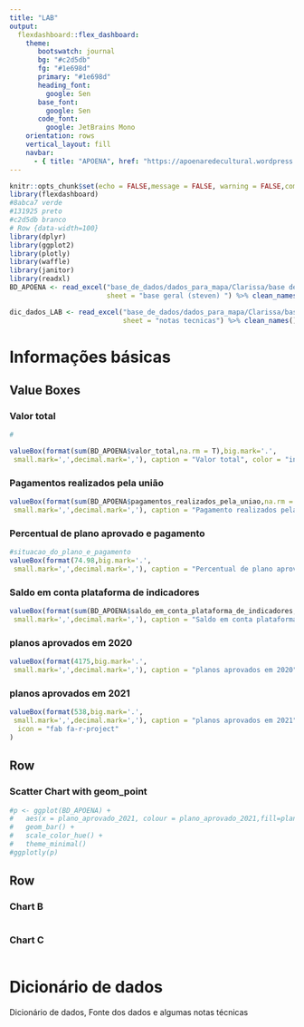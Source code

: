 ```yaml
---
title: "LAB"
output: 
  flexdashboard::flex_dashboard:
    theme:
       bootswatch: journal
       bg: "#c2d5db"
       fg: "#1e698d"
       primary: "#1e698d"
       heading_font: 
         google: Sen
       base_font:
         google: Sen
       code_font:
         google: JetBrains Mono
    orientation: rows
    vertical_layout: fill
    navbar:
      - { title: "APOENA", href: "https://apoenaredecultural.wordpress.com/", align: right, icon: glyphicon-time}
---
```


```r
knitr::opts_chunk$set(echo = FALSE,message = FALSE, warning = FALSE,comment = NA)
library(flexdashboard)
#8abca7 verde
#131925 preto
#c2d5db branco
# Row {data-width=100}
library(dplyr)
library(ggplot2)
library(plotly)
library(waffle)
library(janitor)
library(readxl)
BD_APOENA <- read_excel("base_de_dados/dados_para_mapa/Clarissa/base de dados APOENA 18-09-2021.xlsx", 
                        sheet = "base geral (steven) ") %>% clean_names()

dic_dados_LAB <- read_excel("base_de_dados/dados_para_mapa/Clarissa/base de dados APOENA 18-09-2021.xlsx", 
                            sheet = "notas tecnicas") %>% clean_names()

```

Informações básicas
=============================================


Value Boxes {data-width=200}
-------------------------------------

### Valor total

```r
#

valueBox(format(sum(BD_APOENA$valor_total,na.rm = T),big.mark='.',
 small.mark=',',decimal.mark=','), caption = "Valor total", color = "info", icon = "fa-twitter")

```

### Pagamentos realizados pela união

```r
valueBox(format(sum(BD_APOENA$pagamentos_realizados_pela_uniao,na.rm = T),big.mark='.',
 small.mark=',',decimal.mark=','), caption = "Pagamento realizados pela união", icon = "fa-github")
```

### Percentual de plano aprovado e pagamento

```r
#situacao_do_plano_e_pagamento
valueBox(format(74.98,big.mark='.',
 small.mark=',',decimal.mark=','), caption = "Percentual de plano aprovado e pagamento", color = "lightgray", icon = "glyphicon-time")
```

### Saldo em conta plataforma de indicadores

```r
valueBox(format(sum(BD_APOENA$saldo_em_conta_plataforma_de_indicadores,na.rm = T),big.mark='.',
 small.mark=',',decimal.mark=','), caption = "Saldo em conta plataforma de indicadores", color = "warning", icon = "fa-facebook")
```

### planos aprovados em 2020

```r
valueBox(format(4175,big.mark='.',
 small.mark=',',decimal.mark=','), caption = "planos aprovados em 2020", color = "danger", icon = "fa-facebook")
```

### planos aprovados em 2021

```r

valueBox(format(538,big.mark='.',
 small.mark=',',decimal.mark=','), caption = "planos aprovados em 2021", color = "lightgray",
  icon = "fab fa-r-project"
)
```

Row 
---------------------------------------------

### Scatter Chart with geom_point

```r
#p <- ggplot(BD_APOENA) +
#   aes(x = plano_aprovado_2021, colour = plano_aprovado_2021,fill=plano_aprovado_2021) +
#   geom_bar() +
#   scale_color_hue() +
#   theme_minimal()
#ggplotly(p)
```

Row 
---------------------------------------------


### Chart B

```r

```

### Chart C

```r

```


Dicionário de dados
=======================================================================


Dicionário de dados, Fonte dos dados e algumas notas técnicas